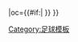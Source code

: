 {{fb team |t=-{zh-cn:萨瓦德尔;zh-hk:沙巴度爾;}- |tan=萨瓦德尔足球俱乐部 |tc=ESP |abb={{#if:{{{abb|}}}|SAB}} |oc={{#if:{{{oc|}}}|{{{oc}}} }} }}<!--
--><noinclude>[[Category:足球模板]]</noinclude>